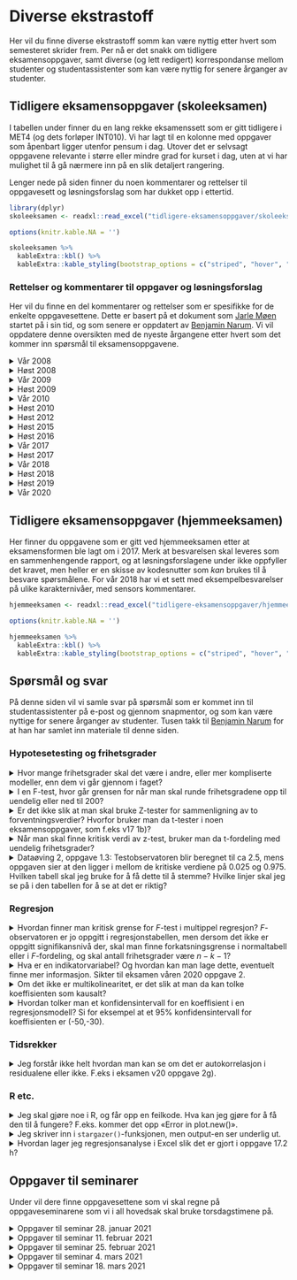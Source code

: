 
# Diverse ekstrastoff

Her vil du finne diverse ekstrastoff somm kan være nyttig etter hvert som semesteret skrider frem. Per nå er det snakk om tidligere eksamensoppgaver, samt diverse (og lett redigert) korrespondanse mellom studenter og studentassistenter som kan være nyttig for senere årganger av studenter.

## Tidligere eksamensoppgaver (skoleeksamen) {#skoleeksamen}

I tabellen under finner du en lang rekke eksamenssett som er gitt tidligere i MET4 (og dets forløper INT010). Vi har lagt til en kolonne med oppgaver som åpenbart ligger utenfor pensum i dag. Utover det er selvsagt oppgavene relevante i større eller mindre grad for kurset i dag, uten at vi har mulighet til å gå nærmere inn på en slik detaljert rangering.

Lenger nede på siden finner du noen kommentarer og rettelser til oppgavesett og løsningsforslag som har dukket opp i ettertid.

```r
library(dplyr)
skoleeksamen <- readxl::read_excel("tidligere-eksamensoppgaver/skoleeksamen.xlsx")

options(knitr.kable.NA = '')

skoleeksamen %>% 
  kableExtra::kbl() %>% 
  kableExtra::kable_styling(bootstrap_options = c("striped", "hover", "condensed"))
```

### Rettelser og kommentarer til oppgaver og løsningsforslag {-}

Her vil du finne en del kommentarer og rettelser som er spesifikke for de enkelte oppgavesettene. Dette er basert på et dokument som [Jarle Møen](https://www.nhh.no/en/employees/faculty/jarle-moen/) startet på i sin tid, og som senere er oppdatert av [Benjamin Narum](https://www.nhh.no/en/employees/faculty/benjamin-narum/). Vi vil oppdatere denne oversikten med de nyeste årgangene etter hvert som det kommer inn spørsmål til eksamensoppgavene.

<details><summary>Vår 2008</summary>

**Spørsmål 1d:** *Vi skal regne ut forventet nytte. Hvorfor får vi $EX^2 =  20( var + \mu^2 )$?* 

Det er tatt utgangspunkt i den første regneregelen for varians i forelesningsnotatene. $Var(X)=E(X^2)-(E(X))^2$. Derav $E(X^2)=Var(X) +(E(X))^2$

**Spørsmål 2a:** *Jeg lurer jeg på hvordan man kommer frem til $S^2$*?

Du regner ut variansen til de to observasjonsseriene som er gitt i oppgaven (evt. standardavviket slik det er oppgitt i løsningsforslaget). Det kan du gjøre på en lommeregner, eller du kan bruke den informasjonen som er oppgitt. For den første serien er $S^2=1,835/7$ hvor 7 er $n-1$ med $n=8$ observasjoner.

**Spørsmål 2b:** *Jeg lurer på hvorfor en skal bruke ensidig test der. Har du tid til å forklare meg det, for jeg ser ikke helt hvorfor det skal være ensidig. Kan det ikke være tosidig også?*

Jeg ser ingen dypere mening i dette. Oppgavegiver ber om ensidig test i b/c og tosidig i d - og i løsningsforslaget kommenterer vedkommende at man burde brukt ensidig test også i d for å sammenligne resultatet av testene. Pussig. Dersom jeg skal resonnerer utenfor oppgaven antar jeg at argumentet for ensidig test er at dersom sølvinnholdet endrer seg, knytter det seg til at de som lager penger har et incentiv til å begynne jukse med sølvinnholdet, mens det er vanskelig å se for seg hvorfor noen skulle øke sølvinnholdet i samme mynttype over tid. Dermed er man a priori villig til å se bort fra at sant sølvinnhold øker.

**Spørsmål 3b:** *I oppgaven får vi oppgitt at det er 39 observasjoner. I oppgave b skal vi finne konfidensintervall. Hvorfor bruker vi 36 som frihetsgrader når det står at det er n-2? Og hvilken formel brukes for å komme fram til 0,083?*

*(n-2)* har du nok fra plansjene om enkel regresjon dvs konstantledd pluss én variabel. Her blir det *n-3* (konstantledd pluss to forklaringsvariabler, *n-k-1*). *0,083* er oppgitt i regresjonsutskriften som standardavviket til koeffisienten.

**Oppgave 3c:** *Skal man ikke her på $F$-testen bruke $(F, \alpha, k-1,n-k)$? Er ikke $k$ her 2? (arbeidskraft og kapital) og $n$ fortsatt 36? Fasiten sier frihetsgradene er 2 og 36.*

$F$-testen er $(F, \alpha, k,n-k-1)$ dersom $k$ er antall forklaringsvariabler i tillegg til konstantleddet (slik det er i bokas og min notasjon). $n$ er 39.

**Oppgave 3i** *Det spørres om hvordan man kan teste en hypotese om konstant skalautbytte! Jeg finner ikke ut av hvordan man gjør det! Kan du hjelpe meg med det?*

Jeg tror ikke dette er et spørsmål jeg ville gitt i denne formen. Våren 2008 lå kurset i siste semester. Da kunne vi forutsette at studentene skulle vite at konstant skalautbytte med denne funksjonsformen innebærer at summen av koeffisientene er én (Det ligger også inne som et punkt i plansjene mine om multikolinearitet, tror jeg). Da vi gjennomgikk $F$-testen for regresjon (test for om alle koeffisientene er null samtidig) nevnte jeg muntlig at $F$-testen også kan brukes på mindre grupper av koeffisienter. Man kan altså teste uttrykk av typen $\alpha+\beta=1$. Det som kommer i klammeparentes i løsningsforslaget har dere ingen forutsetning for å forstå siden heller ikke boken har med noe om dette. Kanskje ble det sagt noe om det på forelesningene det semesteret, eller kanskje oppgavegiveren har tatt det med i løsningsforslaget for spesielt interesserte...
 
</details>

<details><summary>Høst 2008</summary>

**Oppgave 1d:** *Med 0.05,3,144 (5 %, 3 og 144 frihetsgrader) burde grensen vært på 2.67, men i fasiten står det 2.60.*

Enig. Det må være trykkfeil i løsningsforslaget.

**Oppgave 2d:** *Når man skal lage et konfidensintervall for koeffisienten til en av de uavhengige variablene i en multippel regresjon, hva er da riktig antall frihetsgrader for t-verdien? I H09 oppgave 2g benyttes $(n-k-1)$ mens i H08 oppgave 2d benyttes $(n-2)$.*

Det er $n-k-1$ som er riktig frihetsgradstall, så løsningsforslaget høst 2008 må være feil.

**Oppgave 3c:** *I Tabellen for kjikvadrattesten er $(f_i-e_i)^2 /e_i$ oppgitt å være 0,04 og 0,05 i hhv. 1. og 2. rekke. Deler man 1/228 og 1/212 får man hhv. ca 0,004 og 0,005. Dette slår dog ikke ut på konklusjon til testen.*

Du har rett.

</details>

<details><summary>Vår 2009</summary>

**Oppgave 2c:** *Jeg lurer på hvorfor fasiten sier at frihetsgradene til $F$-testen er $F_{\alpha, k-1,n-1}$? Jeg trodde frihetsgradene ved denne testen var $F_{\alpha, k, n-k-1}?*

Det ser for meg ut som om løsningsforslaget er riktig, og at du blander sammen denne F-testen med formelen for den nært beslektede F-testen knyttet til multippel regresjon.

</details>

<details><summary>Høst 2009</summary>

**Oppgave 1a:** *”Population” brukes veldig fritt i boken, og kan, som jeg har forstått oversettes til både gruppe og populasjon. Eksempelvis i denne oppgaven med ”normalfordelte populasjoner”. Dette sjekkes jo vha dataene (fra utvalget?). Er det da snakk om hele populasjonen eller utvalget?*

Populasjonene i den virkelige verden kan vi aldri observere, men det er de som har en fordeling. Så observerer vi utvalget som er trukket fra populasjonen til å teste hypoteser om populasjonen, for eksempel en hypotese om at populasjonen er normalfordelt. Du har sikkert rett i at vi noen ganger snakker om grupper for det som er en populasjon.

**Oppgave 2c:** *Vi skal drøfte et residualplott. I fasiten her står det at histogram og normalscore antyder at residualene ikke er normalfordelt? Vi har da godkjent mye dårligere figurer tidligere, med ca. likt antall observasjoner? I samme eksamenssett oppgave1 b) skal vi teste for lik varians. her er n1=14 og n2=9. videre skal v1=n1-1=14-1=13 og v2=n2-2=9-2=7 (jf. formel s. 442 i pensumboken) fasiten her sier derimot at v2=8?*

For å ta det siste først. Det er trykkfeil i boken på side 442. Når det gjelder residualplottet er jeg enig med deg. Man kunne like gjerne skrevet at det ikke er tydelig avvik fra normalitet.

**Oppgave 2g:** *I kompendiet står det at man bruker $k$ fra $t$-tabell med $n-2$ frihetsgrader, i fasiten her ser det ut til at de har brukt $n-k-1$?*

Også i forelesningsnotatene står det *n-k-1* under multippel regresjon (plansje 269).
</details>

<details><summary>Vår 2010</summary>

**Oppgave 3d:** *Hvorfor blir det 12  F(12) - 10F(11)-(12-10) når $q=15$ og $\mu=10$?*

Dette ser merkelig ut for meg også (Han som har laget oppgaven har sluttet.) Antar det skulle vært 15 og 14.

</details>

<details><summary>Høst 2010</summary>

**Oppgave 1a:** *I høsteksamen i 2010 oppgave 1a) har de brukt antall frihetsgrader lik 31. Jeg lurte på hvorfor det ikke blir 34, altså n-2? Hvordan vet vi når frihetsgrader er $n - k - 1$, og når det er $n - 2$?*

For lineær regresjon er antall frihetsgrader lik $n$ minus antall parametre du har estimert i analysen din. I enkel regresjon antar vi formen på uttrykket $Y = \beta_1 X + \beta_0$ og må estimere $\beta_1$ og $\beta_0$, altså 2 parametre. Derfor blir regelen $n - 2$. I Multippel regresjon antar vi f.eks. en form på uttrykket $Y = \beta_2 X_2 + \beta_1 X_1 + \beta_0$ og må estimere $\beta_2$, $\beta_1$ og $\beta_0$, altså 3 stk. I regelen $n - k - 1$ er $k$ antall variable vi estimerer en koeffisient for ($k = 2$) og den siste "1" er for $\beta_0$. I eksempelet mitt blir det da $n - 3$. I eksamensoppgaven blir det $n - 5$.

**Oppgave 1b:** *Har du mulighet til å sende meg utdypende forklaring på Eksamen H10 oppgave 1 b?*

Her er det det er feil i løsningsforslaget. Jeg tror oppgavegiver endret modellen etter at førsteutkastet til løsningsforslaget var klar, og så har løsningsforslaget ikke blitt oppdatert tilsvarende. Rett svar skal være $-0,160 \pm 2,042*0,034$.

**Oppgave 1d:** *Hvordan er fremgangsmåten for å forstå at dette er en loglog-modell, og ikke en log-lin eller lin-log? Fasiten slår fast at det er en loglog, men forstår ikke helt hvordan man går frem.*

Modellen er loglog mellom pris (PG) og inntekt (I) fordi regresjonen er gjort med hensyn på logaritmen av disse to. I fasit tenker de nok at de isolerer de to variablene for å tolke dem for seg først. Vi har jo egentlig år lineært og kvadrert i modellen også. Kanskje man skal kalle hele modellen en log-log-lin-sq modell (ikke gjør det). Poenget er at loglog-forhold har tolkningen om at prosentvis økning i den ene svarer til prosentvis økning av den andre, som gjør seg fint i en diskusjon der man skal tolke en modell.

</details>

<details><summary>Høst 2012</summary>

**Oppgave 1a:** *I løsningsforslaget er Analyse 2 omtalt som «enveis faktoranalyse». Er dette riktig?*

Nei, det er en trykkfeil. Det skulle stått «enveis variansanalyse». Faktoranalyse er en helt annen metode som ligger utenfor pensum, men som noen ganger foreleses i forbindelse med hjemmeeksamen.

**Oppgave 1d:** *Hvor en skal regne ut en kritisk grense for $F$ på 5% sign.nivå for v1= 175 og v2= 569. Hvorfor er det brukt en ensidig test her? (gir verdi 1,18) Er det ikke mer naturlig å bruke en tosidig her? En annen ting, er det nok å se på p-verdi eller må man regne ut en kritisk grense?*

Enig med deg. Det er ikke noe holdepunkt for å bruke ensidig test her. Jeg har ment å bruke tosidig test, men brukt feil tabell – 0.05 i stedet for 0.025. Korrekt kritisk grense skulle dermed være 1,22. Det er ingen grunn til å regne ut kritisk grense hvis det er gitt en programutskrift med p-verdi

</details>

<details><summary>Høst 2015</summary>

**Oppgave 1b:** *I H15-eksamen b) bruker vi en ensidig t-test for å se om koeffisienten er 0 eller negativ. Jeg lurer på hvordan fasiten kom fram til antall frihetsgrader. Antall observasjoner er 898. Er det sånn at antall frihetsgrader er 893 fordi vi har et konstantledd og 4 frihetsgrader? Dersom det hadde vært en tosidig test, hadde vi fått samme antall frihetsgrader?*

Det stemmer at man trekker fra antall estimerte parametre. Tosidig vs ensidig påvirker ikke antall frihetsgrader, men påvirker signifikansnivået du bruker.

**Oppgave 1b:** *Vi gjennomføre en t-test for koeffisienten i en regresjonsmodell. Hvorfor finner vi her testobservatoren ved å ta koeffisienten delt på standardavvik? Er dette en formel, eller kan du forklare nærmere intuisjonen bak dette?*

Se kapittel 16-4d og 17-2h i boken for formelene. Altså, $t = \frac{\widehat \beta - \beta}{s_{b}}$ hvor $s_{b} = \frac{s_{\epsilon}}{\sqrt{(n-1) s_x^2}}$ er standardavviket til regresjonskoeffisienten.

Dette minner om å sammenligne avvik i forventningen på en normalfordeling, ved å dele på standardavviket til estimatoren $\widehat \mu = \overline X$, som er $s/\sqrt{n}$.

**Oppgave 1b og 1c:** *I b) bruker man t-test for to utvalg, mens i c) bruker man t-test for matchede par. Kommer det av at i b) har man to utvalg, mens i c) tester man forventet poengsum i samme utvalg, men med ulike sensorer? Jeg vet ikke om jeg helt har skjønt når man skal bruke t-test for matchede par.*

Matchede par vil jo gi større presisjon til å vurdere om de to sensorene retter forskjellig. Vi kan bruke matchede par fordi de to sensorene har rettet nøyaktig de samme eksamensoppgavene. Altså har vi fjernet kilden til variasjon som ellers kommer av at ulike studenter scorer ulikt på prøven.

I b) skal vi jo teste om den samme sensoren retter likt, men vi vet jo ikke om de to gruppene av studenter (som altså ikke er de samme, hver student har bare tatt eksamen en gang) egentlig burde gjøre det like godt på eksamen. Dermed er det to utvalg. Du kan se video om matchede par om dette.

Man bruker T-test fordi standardavviket også må estimeres i analysen, det har ikke så mye med matchede par i seg selv å gjøre.

**Oppgave 1e:** *I oppgave e) blir vi bedt om å bruke modell 2 hvor vi har 3 koeffisienter og 1 konstantledd. hvorfor er antall frihetsgrader fortsatt 893 og ikke 894 (da vi har en mindre koeffisient i modell 2 sammenlignet med modell 5)? Men i oppgave e) bruker man tosidig test, men er usikker på om det har noe å si for antall frihetsgrader.*

Det har nok gått litt fort i fasit på oppgave e), det skal være 894 frihetsgrader, men fordi antallet er veldig stort (over 200) har det heller ikke noe å si. 

</details>

<details><summary>Høst 2016</summary>

**Oppgave 1h:** *I oppgave 1 h, eksamen høst 2016 bes det om å regne ut "... variansen til andelen klager (av kandidatene som møtte) våren 2014 og våren 2015." I løsningsforslaget bruker man imidlertid  data oppgitt for vår 2013 og 2014 til å regne variansen til andelen klager for henholdsvis våren 2014 og 2015. Hvorfor skal man her bruke fjoråret til å regne ut variansen til andel klager for gjeldende år?*

De har bommet med året.

</details>

<details><summary>Vår 2017</summary>

**Oppgave 2c:** *Eksamen V17, oppgave 2c): Man blir bedt om å regne ut om koeffisienten er signifikant, hvorfor er frihetsgraden 282 ($v = n - k - 1$) og ikke 286 ($n-2$)?*

Den generelle regelen for lineær regresjon er at man trekker fra antall frihetsgrader som svarer til antall parametre man har estimert først, som så brukes i beregningen av standardavviket. I oppgave 2c på analyse (1) er det brukt 6 estimerte parametre (5 koeffisienter og ett konstantledd) dermed blir det $n - 5 - 1$. I sliden du viser er det en koeffisient og ett konstantledd, dermed $n - 2$.

</details>

<details><summary>Høst 2017</summary>

**Oppgave 1b:** *"Viser resultatet av testen at studentene i gruppe A kanskje har plagiert?". F-testen vil jo kun teste om variansene er den samme for gruppe A og gruppe B, eller ulik? Hvordan kan vi svare på dette spørsmålet ved hjelp av en F-test? I fasiten står det at studentene i gruppe A har kanskje plagiert. Er dette fordi variansen i gruppe A er minst, dermed har de mer like respons, noe som kan indikere plagiat?*

Ja, oppgave a og b henger tett sammen. Det stemmer at F-testen bare kan si om de er ulik. Man må tolke hva ulike standardavvik må bety utfra konteksten av "eksperimentet" for å komme frem til at det er juks på gang. Det stemmer som du sier at lavt standardavvik betyr plagiat. Poenget her er at gruppe B skal være representativt for studenter generelt, så ettersom standardavviket er signifikant forskjellig fra det det skulle vært (statistisk lik gruppe B) er det noe som foregår.

</details>

<details><summary>Vår 2018</summary>

**Oppgave 1b:** *I fasiten står det at man også kan bruke T-test for å sammenligne forventningsverdiene i de to datasettene, er det fordi n er stor og dermed vil normal og t-fordeling være omtrent det lik?*

Vi kan gjøre to forskjellige argumenter når $n$ er stor i dette tilfellet:

- Når $n$ er stor er det ikke så farlig med normalitetsantakelsen for observasjonene, siden sentralgrenseteoremet sørger for at testobservatoren er tilnærmet normalfordelt uansett, og da kan vi bruke Z-test eller t-test avhengig av om vi kjenner det/de sanne standardavviket/standardavvikene eller ikke.
- I tillegg ser vi at når $n$ blir stor så er de kritiske verdiene for hypotesetesten nesten like. Det følger av at vi da kan estimere standardavviket mer presist, så de empiriske standandardavvikene $s$ (eventuelt ($s_1$ og $s_2$) er nærme de sanne verdiene $\sigma$ (eventuelt $\sigma_1$ og $\sigma_2$).
</details>

<details><summary>Høst 2018</summary>

**Oppgave 1c:** *I oppgaven skal man se hvorvidt "... the trimmed mean of the offers is smaller in 2008 than in 2006." De setter opp H0 = Mean(Libor2006) = Mean(Libor2008), men så setter de opp H1 : Mean(Libor2006) < Mean(Libor2008). Burde det ikke være omvendt her ettersom vi skal se om gjennomsnittet er lavere i 2008 enn i 2006? altså at H1: Mean(Libor2006) > Mean(Libor2008). Videre konkluderer man med at "The test indicates that the Libor in 2006 is lower than the Libor in 2008". Men i summary tabellen får man oppgitt at gjennomsnittlig libor i 2006 = 3.09 og 2.00 i 2008. Hvordan kan det ha seg da at man konkluderer med at libor er lavere i 2006 enn i 2008?*

De har snudd ulikheten. Det er feil i fasiten og det skal egentlig være Mean(Libor2006) > Mean(Libor2008). I konklusjonen skal det følgelig konkluderes med at Libor i 2006 er større enn i 2018.

</details>

<details><summary>Høst 2019</summary>

**Oppgave 1a:** *Oppgaven spør om hvilke tester man kan utføre for å finne ut hvilket land som har den signifikant største andelen kjempelykkelige land. Er det ikke z-test man da bruker? Videre blir vi bedt om å gi et datatransformasjon for Norge, hva mener de med dette? Hvorfor har fasiten kun brukt det som står under brøkstreken i testobservatoren?*

Det stemmer at de bruker en z-test i fasit, men det er også mulig å bruke en chi-squared goodness-of-fit test. Poenget her er at man skal finne ut hvem som er mest lykkelig i forhold til hverandre og dermed må man teste to og to land mot hverandre ved bruk av flere z-tester. Tanken med "transformasjonen" er at man tar tallene fra tabellen og beregner noe man enkelt kan sammenligne to og to land basert på, det blir da estimatet av "sannsynlighet for kjempelykkelig" med et empiriske standardavvik. Det empiriske standardavviket er da det som står i telleren for testobservatoren (se kap 12-3c i boken). Siden testen i teorien må gjennomføres 3 ganger er det bedre å regne p og empirisk standardavvik for så å sette disse tallene inn i uttrykket for testobservatoren etterpå.


**Oppgave 1b:** *Etter at $z = 5.33$ er regnet ut dukker det opp en $z = 0.11$ under. Hvor kommer denne fra og hva forklarer den? Den blir ikke kommentert videre.*

I oppgave B har de først regnet ut z dersom man antar pooled standardavvik, deretter har de beregnet z med hvert sitt standardavvik og testet om disse to z-verdiene er ulike. Det er en litt knotete måte å gjøre det på. De kunne bare brukt den sistnevnte z og testet den ulik null heller enn lik førstnevnte z. Konklusjonen blir den samme. Se side 482, Case 2. I eksemplene i boken beregner de ikke D først slik de har gjort i fasit, men sier at den er kjent.

**Oppgave 1j:** *Vi blir bedt om å skissere regresjonslinjen for råalders samlede påvirkning på lykkenivået. Jeg forstod fasiten, men dersom oppgaven hadde bedt om å skissere regresjonslijen for rettferdighet samlede påvirkning på rettferdighet, hadde linjen bare vært lineær med en stigningstall på 0.03? Måtte vi gjøre alle de beregningene igjen siden variabelen var logaritmen til alder?*

Det stemmer. Rettferdighet-til-lykke-forholdet er linært, så det hadde bare blitt en linje. Her spørres det om en skisse nettopp fordi forholdet skal være ikke-lineært, så du ville nok ikke fått samme spørsmål for "rettferdighet" med mindre begge skulle inn i figuren samtidig som sammenligning. Beregningene var for å støtte at plottet ble riktig. I det lineære tilfellet kunne du jo bare ha funnet to punkter og dratt en linje imellom, det går jo ikke i det ikke-lineære tilfellet.

</details>

<details><summary>Vår 2020</summary>
**Oppgave 3c:** *Jeg er litt usikker ifm oppgave c) hvor vi blir spurt om redisualserien er stasjonær. Jeg forstår resonnementet i fasiten, men er litt usikker når det kommer til denne figuren. Her ser det jo ut til at variansen øker med tiden? Et av forutsetningene for stasjonær tidsrekke er jo at variansen skal være konstant og uavhengig av t? Hvordan ser vi forresten om forventningen er konstant eller ikke?*

Visuell inspeksjon kan gi deg en del innsikt, men noen ganger kan det være vanskelig å konkludere eksakt kun fra figuren. Om det er tvil må man støtte seg videre på beregninger.

For residualserien er den litt kort til å konkludere bare fra plottet om variansen øker eller ikke. De laveste residualverdiene (på bunnen av plottet) ser ikke ut til å endre seg slik som det kanskje kan se ut for de høyeste (på toppen av plottet). Om du hadde plottet denne over lenger tid ville du kanskje ikke lenger tenkt at variansen endrer seg.

Forventningen er konstant, og lik 0, om det er ca like mange punkter over som under 0-linjen over tid. Det ser ut til å være tilfelle her.
</details>

## Tidligere eksamensoppgaver (hjemmeeksamen)

Her finner du oppgavene som er gitt ved hjemmeeksamen etter at eksamensformen ble lagt om i 2017. Merk at besvarelsen skal leveres som en sammenhengende rapport, og at løsningsforslagene under ikke oppfyller det kravet, men heller er en skisse av kodesnutter som *kan* brukes til å besvare spørsmålene. For vår 2018 har vi et sett med eksempelbesvarelser på ulike karakternivåer, med sensors kommentarer.

```r
hjemmeeksamen <- readxl::read_excel("tidligere-eksamensoppgaver/hjemmeeksamen.xlsx")

options(knitr.kable.NA = '')

hjemmeeksamen %>% 
  kableExtra::kbl() %>% 
  kableExtra::kable_styling(bootstrap_options = c("striped", "hover", "condensed"))
```

## Spørsmål og svar

På denne siden vil vi samle  svar på spørsmål som er kommet inn til studentassistenter på e-post og gjennom snapmentor, og som kan være nyttige for senere årganger av studenter. Tusen takk til [Benjamin Narum](https://www.nhh.no/en/employees/faculty/benjamin-narum/) for at han har samlet inn materiale til denne siden.

### Hypotesetesting og frihetsgrader

<details><summary>Hvor mange frihetsgrader skal det være i andre, eller mer kompliserte modeller, enn dem vi går gjennom i faget?</summary>

Det finnes en rekke forskjellige typer statistiske tester som har ulike formål. En tommelfingerregel som ofte fungerer i statistisk inferens (som for eksempel i en test for om en estimert parameter er signifikant forskjellig fra null) er:

Antall frihetsgrader = Antall observasjoner - Antall parametre som er estimert i modellen. 

I multippel regresjon estimerer vi $k+1$ regresjonskoeffisienter, ergo blir antall frihetsgrader i testene $n-(k+1) = n - k - 1$. Begrepet "frihetsgrader" har lange historiske røtter og spiller på denne type intuisjon (observasjonene gir oss frihet til å finne ut av ting med en viss presisjon, og denne friheten "bruker vi opp" når vi estimerer ukjente parametre), men det er ikke et idiotsikkert system. Det at testobservatoren i en ett-utvalgs $t$-test med ukjent varians er $t$-fordelt med $n-1$ frihetsgrader ($n$ observasjoner minus en estimert parameter $s^2 \approx \sigma^2$) er et presist matematisk resultat som bevises på vanlig måte ved hjelp av antakelsene i testen (dvs nullhypotesen om at observasjonene er trukket fra den samme normalfordelingen).
</details>

<details><summary>I en F-test, hvor går grensen for når man skal runde frihetsgradene opp til uendelig eller ned til 200?
</summary>

Om du kommer i en situasjon der det er tvil ville jeg brukt en funksjon i R til å få den eksakt. Ellers kan du vurdere det utfra differansen for verdien av testobservatoren for lavere frihetsgrader. For eksempel: Om du har 250 frihetsgrader vil forskjellen i testobservatoren mellom 150 og 200 frihetsgrader være høyere enn den mellom 200 og 250 frihetsgrader. Så lenge du ser at konklusjonen for oppgaven blir den samme spiller det ingen rolle.
</details>

<details><summary>Er det ikke slik at man skal bruke Z-tester for sammenligning av to forventningsverdier? Hvorfor bruker man da t-tester i noen eksamensoppgaver, som f.eks v17 1b)?</summary>

Z-test brukes når man vet det eksakte standardavviket. I dette eksempelet setter vi det empiriske standardavviket i nevneren av testobservatoren, og da kan man bevise matematisk at den ikke lenger er standard normalfordelt, men heller t-fordelt med n-1 frihetsgrader.

Dersom antall observasjoner er stort er vårt estimat av populasjonens standardavvik så presist at det ikke utgjør noen forskjell, noe vi ser fra t-tabellen for stor n, som gir tilnærmet samme kritiske verdi som den tilsvarende verdien i Z-tabellen.

Sagt med andre ord: Når n blir stor er t-fordelingen med n frihetsgrader tilnærmet lik normalfordelingen. Dette er en eksakt grenseverdi når $n \to \infty$.
</details>

<details><summary>Når man skal finne kritisk verdi av z-test, bruker man da t-fordeling med uendelig frihetsgrader?</summary>

Det blir det samme, ja. Det er også gitt i Tabell 3 i boken, men da er verdien av z-observatoren gitt langs aksene (første desimal langs radene og andre desimal langs kolonnene) med sannsynligheten gitt i midten.
</details>

<details><summary>Dataøving 2, oppgave 1.3: Testobservatoren blir beregnet til ca 2.5, mens oppgaven sier at den ligger i mellom de kritiske verdiene på 0.025 og 0.975. Hvilken tabell skal jeg bruke for å få dette til å stemme? Hvilke linjer skal jeg se på i den tabellen for å se at det er riktig?</summary>

Tabell 5 "Critical values of the chi^2 distribution" gir deg riktige verdier. Du kan også bruke R-funksjonen qchisq(0.025, df = n - 1) til å få samme tall. Det er 25 observasjoner og du har benyttet et estimat av forventningsverdien til å beregne det empiriske standardavviket. Da er det 25 - 1 = 24 frihetsgrader, så da må du se på linjen hvor "Degrees of Freedom" er 24. Kolonnene er $\chi_{0.025}$ og $\chi_{0.975}$, så skal du finne 12.4 og 39.4.

</details>

### Regresjon

<details><summary> Hvordan finner man kritisk grense for $F$-test i multippel regresjon? $F$-observatoren er jo oppgitt i regresjonstabellen, men dersom det ikke er oppgitt signifikansnivå der, skal man finne forkatsningsgrense i normaltabell eller i $F$-fordeling, og skal antall frihetsgrader være $n-k-1$?  </summary>

F-observatoren har to tall for frihetsgrader. For multippel regresjon tester den nullhypotesen om at alle koeffisientene er null **samtidig**. Den første frihetsgraden kommer av modellen og er lik antall koeffisienter, den andre kommer av frihetsgradene i datasettet som er $n - k - 1$. Tabell 6 i boken viser kritisk grense for ulike signifikansnivå og kombinasjoner av de to frihetsgradene. Stargazer oppgir `df=x;y`, der `x` er første frihetsgrad og `y` er andre frihetsgrad.

</details>

<details><summary> Hva er en indikatorvariabel? Og hvordan kan man lage dette, eventuelt finne mer informasjon. Sikter til eksamen våren 2020 oppgave 2. </summary>

Indikatorvariabler er et annet ord for dummyvariabler, og tar verdien 0 eller 1. Det kan gjerne brukes til å gjøre statistisk analyse når noe enten er sant eller ikke-sant. I oppgaven på eksamen bruker de jo det til å si om NO2 oversteg faregrensen. Da bruker man gjerne en indikator fordi du har informasjon om hva som er farlig og ikke, altså bryr vi oss ikke så mye om akkurat hva nivået er, bare vi det om det er farlig eller ikke (i akkurat denne analysen i hvert fall). Indikatorvariabler er også interessante som verktøy for å danne "kategorier" i dataene.

Du kan se her eller google litt om du er interessert: https://en.wikipedia.org/wiki/Dummy_variable_(statistics) 
</details>

<details><summary> Om det ikke er multikolinearitet, er det slik at man da kan tolke koeffisienten som kausalt?  </summary>

Nei, ikke nødvendigvis.

</details>

<details><summary> Hvordan tolker man et konfidensintervall for en koeffisient i en regresjonsmodell? Si for eksempel at et 95% konfidensintervall for koeffisienten er (-50,-30).
 </summary>

På samme måte som andre konfidensintervaller for ukjente, men estimerte paramtetre: Dersom modellen er riktig (det vil si at det eksisterer en *sann* regresjonskoeffisient $\beta$), og dersom vi hadde hatt mulighet til å trekke flere datasett av samme størrelse som det vi har, så ville 95% av konfidensintervallene inneholdt den sanne regresjonskoeffisienten. 
</details>

### Tidsrekker

<details><summary> Jeg forstår ikke helt hvordan man kan se om det er autokorrelasjon i residualene eller ikke. F.eks i eksamen v20 oppgave 2g). </summary>

På oppgave 2g er det nok vanskelig å se at det er autokorrelasjon rett fra residualene, men du kan set det på ACF plottet. Der er det signifikante (barer over den blå linjen) autokorrelasjoner for flere "lag" større enn 0. Se video om autokorrelasjon for en forklaring. 
</details>

### R etc.

<details><summary>  Jeg skal gjøre noe i R, og får opp en feilkode. Hva kan jeg gjøre for å få den til å fungere? F.eks. kommer det opp «Error in plot.new()».  </summary>

Koding kan ofte føre til mange forskjellige type feil og det kan være vanskelig å vite alltid hva som er galt. For denne type feil er Google din venn. Søk på feilkoden, i dette tilfellet "plot.new() figure margins too large", så kommer det som regel opp en tråd men noen som opplever noe lignende og en løsning.

Et annet tips er å kommentere ut deler av koden og se om du får deler av den til å fungere. Da kan du isolere hva som forårsaker problemet og prøve å Google kun for det, da kommer det oftere opp gode svar. 
</details>

<details><summary>  Jeg skriver inn i `stargazer()`-funksjonen, men output-en ser underlig ut. </summary>
Du må bruke tillegsargumentet: `type = "text"`.
</details>

<details><summary>  Hvordan lager jeg regresjonsanalyse i Excel slik det er gjort i oppgave 17.2 h? 
 </summary>
Selve regresjonsanalysen gjøres i Excel under: Data > Data Analysis > Regression. Velg ut rutene for X (begge kolonner) og Y og trykk ok. Om "Data Analysis" ikke ligger der må du aktivere "Analysis ToolPak in Excel", google det så finner du ut av det.
</details>

## Oppgaver til seminarer {#seminar}

Under vil dere finne oppgavesettene som vi skal regne på oppgaveseminarene som vi i all hovedsak skal bruke torsdagstimene på. 

<details><summary> Oppgaver til seminar 28. januar 2021 </summary>

1. **(V20, OPPG 1)** Grafen ble publisert av klima- og miljøminister Ola Elvestuen fra Venstre på Twitter 1. november 2019 (men senere tatt bort), og viser norske CO$_2$-utslipp (i 1000 tonn CO$_2$-ekvivalenter) som funksjon av tid. Venstre gikk inn i regjering sammen med Høyre og Fremskrittspartiet i januar 2018. Denne figuren ble kritisert for å være *misvisende*. På hvilken måte er den det, og hvordan ville du forandret den for at den skulle være mindre misvisende?

```r
knitr::include_graphics("bilder/venstre.PNG")
```

2. **(V20, OPPG 1)** Figuren under ble publisert av Høyre på Facebook 1. november 2019, og viser norske CO$_2$-utslipp (i 1000 tonn CO$_2$-ekvivalenter) som funksjon av tid. Denne figuren ble *også* kritisert for å være misvisende. På hvilken måte er den det, og hvordan ville du forandret den for at den skulle blitt mindre misvisende?

```r
knitr::include_graphics("bilder/hoyre.jpg")
```

3. **(V19, OPPG 3)** I figuren under ser vi en graf over den norske styringsrenten siden 2013 og anslag over hvilken bane renten skal følge de neste tre årene med fire usikkerhetsintervaller. Bruk figuren til å anslå sannsynligheten for negativ styringsrente ved utgangen av 2022.

```r
knitr::include_graphics("bilder/rente.jpg")
```

4. Florida innførte i 2005 en såkalt "Stand Your Ground"-lov, som i større grad tillater folk å bruke dødelig makt i selvforsvar. Grafen under, som viser utviklingen av dødsoffer i skyteepisoder i Florida, illustrerte mange nyhetsreportasjer etter et [drap i 2012](https://en.wikipedia.org/wiki/Shooting_of_Trayvon_Martin), men fikk skarp kritikk i ettertid. Hvorfor det tror du?

```r
knitr::include_graphics("bilder/gun.PNG")
```

5. **(H13, OPPG 1)** 
    a. Gjør oppgave 1a og 1b på dette oppgavesettet.
    b. Kan du foreslå en *grafisk* fremstilling som kan vise eventuelle forskjeller i responstid før og etter omleggingen?
    
6. La oss anta at 50 avgangsstudenter som gikk ut av NHHs masterprogram i fjor svarte på et spørreskjema hvor mye de har i startlønn i sin første jobb. Gjennomsnittslønnen var 450.000, med et standardavvik på 120.000. Anta videre at lønnsfordeningen for årets studenter er den samme (og se bort fra inflasjon). 
    a. Estimer sannsynligheten for at gjennomsnittlig startlønn for 50 responenter i år vil være større enn 450.000.
    b. Estimer sannsynligheten for at gjennomsnittlig startlønn for 50 responenter i år vil være større enn 500.000.
    
7. La $X$ være en stokastisk variabel med forventningsverdi lik 5 og varians lik 2. Definer to nye stokastiske variabler $Y = 2X-1$ og $Z = X^2 + Y$. Regn ut:
    a. E$(Y)$ og Var$(Y)$.
    b. E$(Z)$ og Var$(Z)$.
    
8. La $X$ være en standard normalfordelt variabel. Du får oppgitt at det medfører at E$(X^3) = 0$. La $Y = X^2$.
    a. Vis at korrelasjonen mellom $X$ og $Y$ er lik null.
    b. Er $X$ og $Y$ uavhengige?
</details>


<details><summary> Oppgaver til seminar 11. februar 2021 </summary>

1. Sett opp en generell regel/oppskrift som du kan følge *alle* gangene du skal gjennomføre en hypotesetest.

2. Tegn opp en figur som viser hvordan de samme verdiene av $\overline{X}$ og $\mu$ i to ett-utvalgs $t$-tester likevel kan føre til motsatt konklusjon av testen.

3. Det er desverre et stort problem at folk som bruker begrepet *p-verdi* i ulike sammenhenfer ofte ikke forstår hva begrepet betyr. I den sammenheng publiserte *The American Statistical Association* i 2016 [et skriv som i klare ordelag beskriver problemet](https://www.tandfonline.com/doi/pdf/10.1080/00031305.2016.1154108). Les gjennom dette skrivet, og spesiel avsnitt 3 "*Principles*". 
    a. Oversett hver av disse seks overskriftene (prinsippene) til norsk med dine egne ord, og skriv så en setning, igjen med egne ord, om hvordan du forstår hvert av punktene. 
    b. Prøv å definer begrepet *p-verdi* med så enkle ord som du klarer.

4. Gjør oppgave 11.38 i læreboken: *The club professional at a difficult public course boasts that his course is so tough that the average golfer loses a dozen or more golf balls during a round of golf. A dubious golfer sets out to show that the pro is fibbing. He asks a random sample of 15 golfers who just completed their rounds to report the number of golf balls they lost. Assuming that the number of golf balls lost is normally distributed with a standard deviation of 3, can we infer at the 10% significance level that the average (rett ord her er vel egentlig "expected") number of golf balls lost is less than 12?*
    
    Observasjonene er: 1, 14, 8, 15, 17, 10, 12, 6, 14, 21, 15, 9, 11, 4, 8
    
5. Anta at det sanne forventede antall golfballer som forsvinner i forrige oppgave er 10, hva er da styrken (power) til testen som du gjorde der? Hva er tolkningen til dette tallet?

6. Gjør skoleeksamen V17, oppgave 1a og 1b.

7. Gjør skoleeksamen V19, oppgave 1b.



</details>


<details><summary> Oppgaver til seminar 25. februar 2021 </summary>

1. Se på den estimerte regresjonskurven under:

```r
library(ggplot2)
set.seed(1)
x <- rnorm(100, mean = 5, sd = 3)
Ey <- 10 - 2*x
y <- Ey  + rnorm(100,0,2)
df <- data.frame(x = x, y = y, Ey = Ey)
ggplot(df) +
  geom_point(aes(x = x, y = y)) + 
  geom_line(aes(x = x, y = Ey), color = "red")
#summary(lm(y ~ x))
#cor(x,y)

```

a. Bestem hvilke av de følgende parameterestimatene som kan være riktig:
    i. $\hat{\beta}_0 = 5$, $\hat{\beta}_1 = -3$ 
    ii. $\hat{\beta}_0 = 10$, $\hat{\beta}_1 = 4$ 
    iii. $\hat{\beta}_0 = -4$, $\hat{\beta}_1 = 2$ 
    iv. $\hat{\beta}_0 = 10$, $\hat{\beta}_1 = -2$ 


b. Bestem hvilke av de følgende utsagn om den estimerte korrelasjonen mellom $X$ og $Y$ og andel forklart variasjon ($R^2$) som er riktig:
    i. Korrelasjonen er $-0.94$ andel forklart variasjon er $-0.88$.
    ii. Korrelasjonen er $0.94$ andel forklart variasjon er $0.88$.
    iii. Korrelasjonen er $-0.94$ andel forklart variasjon er $0.88$.
    iv. Korrelasjonen er $1$ andel forklart variasjon er $0.88$.


2. Under ser du et residualplott og et QQ-plot for en regresjonsanalyse. Hvilke brudd på antagelsene for lineær regresjon ser du? Dersom alle andre kriterier er oppfylt, hvilke konsekvenser har disse bruddene? 

```r
library(lindia)
set.seed(1)
x=rep(1:300,2)
a=0
b = 1
sigma2 = x^1.3
eps = rnorm(300,mean=0,sd=sqrt(sigma2))
y=a+b*x + eps
mod <- lm(y ~ x)
plots <- gg_diagnose(mod, plot.all = F)
include <- plots[c(3, 4)]
plot_all(include)

```


3. En student ønsker å undersøke sammenhengen mellom pris og størrelsen på leiligheter (m^2). Han bestemmer seg for å samle inn data på solgte leiligheter ukentlig over et helt år. Hva kan være problematisk for en slik strategi? 

4. Anta $Y_i$ er forandring i BNP fra kvartal $i-1$ til kvartal $i$, mens $x_i$ er forandringen i arbeidsledighet fra kvartal $i$ til kvartal $i-1$. Du tilpasser så regresjonsmodellen
\begin{equation}
Y_i = \beta_0 + \beta_1 x_i + \epsilon_i
\end{equation}
Forklar hva forskjellen på et prediksjonsintervall og konfidensintervall er i denne sammenhengen dersom $x=0$, og hvorfor begge typer intervall er interessante.     

5. Eksamen Vår 2019, Oppgave 2d) og e).

</details>

<details><summary> Oppgaver til seminar 4. mars 2021 </summary>

1. Vi har lyst til å forstå forskjellen på den statistiske *modellen* $Y = \beta_0 + \beta_1X + \epsilon$ der $\epsilon$ er normalfordelt med forventningsverdi 0 og varians $\sigma^2$, og det vi faktisk observerer, som er par av observasjoner $(X_1, Y_1), \ldots, (X_n, Y_n)$. Klarer du å illustrere denne forskjellen ved å fortsette på tegningen under? Her har vi satt $n=4$.

```r
knitr::include_graphics("bilder/oppg_regresjonsmodell.jpg")
```

2. Et lite firma som selger babyutstyr ser god effekt av å markedsføre produktene sine på Youtube. For å analysere denne sammenhengen nøyere samler de inn historiske data på hvor mye de har brukt på Youtube-reklame (`youtube`) i løpet av en måned, og omsetningen den måneden (`sales`), og gjennomfører så en enkel lineær regresjon med `youtube` som forklaringsvariabel og `sales` som responsvariabel. Gi en kort fortolkning av regresjonsutskriften under:

```r
library(dplyr)
library(ggplot2)

data(marketing, package = "datarium")

reg <- lm(sales ~ youtube, data = marketing)

stargazer::stargazer(reg, type = "text")
```


3. I figuren under har vi plottet inn datasettet, den estimerte regresjonslinjen (rød heltrukken strek), samt linjen $y = x$ (sort stiplet linje). Hvordan skal babyutstyrforhandleren tolke denne figuren?

```r
marketing %>% 
  ggplot(aes(x = youtube, y = sales)) +
  geom_point() +
  geom_abline(slope = reg$coefficients[2], intercept = reg$coefficients[1], 
              colour = "red", size = 1.5) +
  geom_abline(slope = 1, intercept = 0, linetype = "dashed", size = 1.5)
```

4. Ved hjelp av den estimerte regresjonsmodellen lager babyutstyrforhandleren følgende plott av residualene mot de predikerte verdiene for hver observasjon i datasettet. Hva sier denne figuren oss om lineær regresjon som modell for sammenhengen mellom penger brukt på markedsføring og omsetning? 

```r
tibble(fitted.values = reg$fitted.values,
       residuals = reg$residuals) %>% 
  ggplot(aes(x = fitted.values, y = residuals)) +
  geom_point()

```

Det er gjort mange forsøk på å forklare hvorfor noen land er rike, mens andre land er fattige, se f.eks hjemmeeksamen i MET4, V17. En mulig forklaring kan ligge in landenes fysiske og geografiske egenskaper. For eksempel, kan det hende at land som har ulendt terreng kan ha større vanskeligheter med å bygge infrastruktur og frakte varer enn land som er helt flate, og dermed ende opp som fattigere av den grunn? 

Vi ser på et lite datasett ([lånt fra boken *Statistical Rethinking*](https://xcelab.net/rm/statistical-rethinking/)) der vi har et mål på landenes rikdom (logaritmen av BNP, `log_gdp`), samt et mål på hvor ulendt terrenget er i det landet (`rugged`). Vi har også mer informasjon om landene, for eksempel om det ligger i Afrika eller ikke (`cont_africa`).

Vi har gjort tre regresjonsanalyser i R, med følgende utskrifter:

```r
# data("rugged", package = "rethinking")
load("datasett/rugged.Rdata")

nations <-
  rugged %>% 
  mutate(
    log_gdp = log(rgdppc_2000),
    continent = ifelse(cont_africa, "Africa", "Other")
  ) %>% 
  filter(! is.na(log_gdp))

reg1 <- lm(log_gdp ~ rugged, data = nations)
reg2 <- lm(log_gdp ~ rugged + cont_africa, data = nations)
reg3 <- lm(log_gdp ~ rugged * cont_africa, data = nations)

stargazer::stargazer(reg1, reg2, reg3, type = "text")
```
5. Skriv opp de tre estimerte regresjonsmodellene.

6. Gi en kort fortolkning av modell (2).

7. Gi en forklaring på hva vi lærer ved å gå fra modell (2) til modell (3). Fokuser spesielt på rollen til interaksjonsleddet (`rugged:cont_africa`). Hvordan kan det ha seg at `rugged`-variabelen nå plutselig er statistisk signifikant forskjelig fra null? Kan du tenke deg en praktisk fortolkning av disse resultatene?

</details>

<details><summary> Oppgaver til seminar 18. mars 2021 </summary>

Refleksjonsoppgaver:


1. Nevn minst to grunner til at en ønsker å utføre en vanlig regresjonsanalyse. Reflekter så over hva hovedgrunnen er med å lage henholdsvis en KNN-modell og en regresjonsmodell.  

2. Tegn et sett med observasjoner bestående av en dummy-variabel $Y$ og en kontinuerlig variabel $X$ i et xy-koordinatsystemet 
hvor en ville fått bedre prediksjoner av $Y$ med KNN-metoden enn med logistisk-regresjon. 

Vi vil ellers diskutere noen av oppgavene i seksjon 5.4 og eventuelle spørsmål som dukker opp.



</details>

